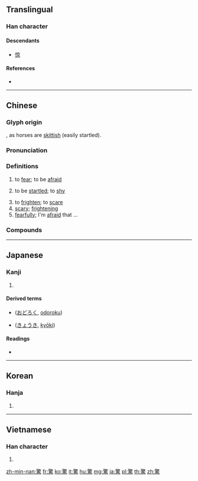 {{character info/new}}
{{also|惊}}
==Translingual==

===Han character===
{{Han char|rn=187|rad=馬|as=13|sn=22|four=48327|canj=TKSQF|ids=⿱敬馬}}

====Descendants====
* [[惊]]

====References====
* {{Han ref|kx=1446.040|dkj=45013|dj=1970.180|hdz=74576.060|uh=9A5A|ud=39514|bh=C5E5|bd=50661}}

----

==Chinese==
{{zh-forms|s=惊}}

===Glyph origin===
{{Han etym}}
{{Han compound|敬|馬|ls=psc|c1=p|c2=s}}, as horses are [[skittish]] (easily startled).

===Pronunciation===
{{zh-pron
|m=jīng
|c=geng1,ging1
|c_note=geng1 - vernacular; ging1 - literary
|md=giăng/gĭng
|md_note=giăng - vernacular; gĭng - literary
|mn=kiaⁿ/keⁿ/keng
|mn_note=kiaⁿ - vernacular; keⁿ - vernacular (limited use, e.g. {{zh-l|*驚蟄}}); keng - literary
|h=pfs=kiâng
|mn-t=gian1
|w=1jin
|mc=y
|oc=y
|ma=
|cat=v,a,adv
}}

===Definitions===
{{zh-hanzi}}

# to [[fear]]; to be [[afraid]]
# {{lb|zh|of a horse etc.}} to be [[startle]]d; to [[shy]]
# to [[frighten]]; to [[scare]]
# [[scary]]; [[frightening]]
# [[fearfully]]; I'm [[afraid]] that ...

===Compounds===
{{zh-der|一座皆驚|一鳴驚人|動地驚天|動魄驚心|匕鬯不驚|又驚又喜|受寵若驚|受驚|吃驚|壓驚|夜驚症|大吃一驚|大喫一驚|大驚|大驚大險|大驚失色|大驚小怪|天驚石破|失驚|失驚打怪|寵辱不驚|寵辱無驚|寵辱若驚|心驚肉戰|心驚肉跳|心驚肉顫|心驚膽喪|心驚膽寒|心驚膽怕|心驚膽懾|心驚膽戰|心驚膽落|心驚膽跳|心驚膽顫|急驚風|怵目驚心|悚然心驚|慢驚風|打失驚|打張驚兒|打草驚蛇|拍案驚奇|拍桌驚嘆|擔驚|擔驚受怕|擔驚受恐|收驚|暗吃一驚|有驚無險|望洋驚嘆|柳柳驚|步步驚魂|浮雲驚龍|海波不驚|游園驚夢|狗吠之驚|相驚伯有|矯若驚龍|石破天驚|翩若驚鴻|老大吃驚|耽驚動氣|耽驚受怕|肉跳心驚|肉顫心驚|膽喪心驚|膽戰心驚|膽顫心驚|膽驚心顫|自相驚擾|草木驚心|處變不驚|虛驚|虛驚一場|被寵若驚|見慣不驚|觸目驚心|語不驚人|貌不驚人|雞犬不驚|震驚|風鶴魂驚|駭浪驚濤|驚世駭俗|驚乍|驚人|驚倒|驚動|驚厥|驚呼|驚喜|驚喜交加|驚嘆|驚嘆號|驚嚇|驚坐|驚堂|驚堂木|驚塵|驚天動地|驚奇|驚奇駭異|驚弓之鳥|驚張|驚心|驚心動魄|驚怕|驚怖|驚怪|驚恐|驚恐萬分|驚悸|驚惋|驚惶|驚惶失措|驚愕|驚慌|驚慌失措|驚慌失色|驚懼|驚才絕豔|驚擾|驚服|驚歎|驚汗|驚湍|驚濤拍岸|驚濤駭浪|驚為天人|驚異|驚疑|驚疑不定|驚癇|驚神未定|驚羨|驚耳|驚蛇入草|驚蟄|驚覺|驚訝|驚詫|驚誑|驚諕|驚豔|驚走|驚遽|驚醒|驚閨|驚閨葉|驚險|驚險百出|驚顧不遑|驚風|驚風駭浪|驚駕|驚駭|驚魂|驚鴻|驚鴻一瞥|骨顫肉驚|魚驚鳥散|鳥驚魚潰}}

----

==Japanese==

===Kanji===
{{ja-kanji|grade=c|rs=馬13}}

# {{defn|lang=ja|sort=馬13}}

====Derived terms====
* {{l|ja|驚く}} ([[おどろく]], [[odoroku]])
* {{l|ja|驚喜}} ([[きょうき]], [[kyōki]])

====Readings====
* {{ja-readings|goon=[[きょう]] (kyō)|kanon=[[けい]] (kei) {{non-joyo-reading}}|kun=[[おどろく]] (odoroku), [[おどろかす]] (odorokasu)}}

----

==Korean==

===Hanja===
{{ko-hanja|hangeul=경|eumhun=|rv=gyeong|mr=kyŏng|y=kyeng}}

# {{defn|lang=ko|sort=馬13}}

----

==Vietnamese==

===Han character===
{{vi-hantu|[[kinh]]|rs=馬13}}

# {{defn|lang=vi|sort=馬13}}

[[zh-min-nan:驚]]
[[fr:驚]]
[[ko:驚]]
[[it:驚]]
[[hu:驚]]
[[mg:驚]]
[[ja:驚]]
[[pl:驚]]
[[th:驚]]
[[zh:驚]]